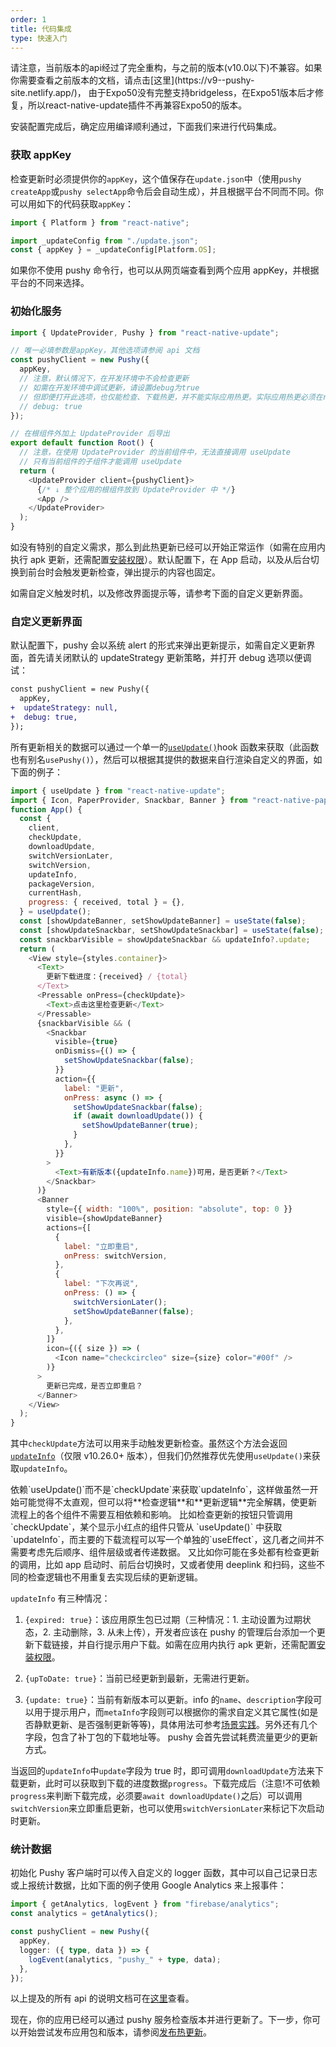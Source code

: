 ```yaml
---
order: 1
title: 代码集成
type: 快速入门
---
```



<Callout type="info">
  请注意，当前版本的api经过了完全重构，与之前的版本(v10.0以下)不兼容。如果你需要查看之前版本的文档，请点击[这里](https://v9--pushy-site.netlify.app/)，
  由于Expo50没有完整支持bridgeless，在Expo51版本后才修复，所以react-native-update插件不再兼容Expo50的版本。
</Callout>


安装配置完成后，确定应用编译顺利通过，下面我们来进行代码集成。

### 获取 appKey

检查更新时必须提供你的`appKey`，这个值保存在`update.json`中（使用`pushy createApp`或`pushy selectApp`命令后会自动生成），并且根据平台不同而不同。你可以用如下的代码获取`appKey`：

```javascript
import { Platform } from "react-native";

import _updateConfig from "./update.json";
const { appKey } = _updateConfig[Platform.OS];
```

如果你不使用 pushy 命令行，也可以从网页端查看到两个应用 appKey，并根据平台的不同来选择。

### 初始化服务

```js
import { UpdateProvider, Pushy } from "react-native-update";

// 唯一必填参数是appKey，其他选项请参阅 api 文档
const pushyClient = new Pushy({
  appKey,
  // 注意，默认情况下，在开发环境中不会检查更新
  // 如需在开发环境中调试更新，请设置debug为true
  // 但即便打开此选项，也仅能检查、下载热更，并不能实际应用热更。实际应用热更必须在release包中进行。
  // debug: true
});

// 在根组件外加上 UpdateProvider 后导出
export default function Root() {
  // 注意，在使用 UpdateProvider 的当前组件中，无法直接调用 useUpdate
  // 只有当前组件的子组件才能调用 useUpdate
  return (
    <UpdateProvider client={pushyClient}>
      {/* ↓ 整个应用的根组件放到 UpdateProvider 中 */}
      <App />
    </UpdateProvider>
  );
}
```

如没有特别的自定义需求，那么到此热更新已经可以开始正常运作（如需在应用内执行 apk 更新，还需配置[安装权限](/docs/api#async-function-downloadandinstallapkurl)）。默认配置下，在 App 启动，以及从后台切换到前台时会触发更新检查，弹出提示的内容也固定。

如需自定义触发时机，以及修改界面提示等，请参考下面的自定义更新界面。

### 自定义更新界面

默认配置下，pushy 会以系统 alert 的形式来弹出更新提示，如需自定义更新界面，首先请关闭默认的 updateStrategy 更新策略，并打开 debug 选项以便调试：

```diff
const pushyClient = new Pushy({
  appKey,
+  updateStrategy: null,
+  debug: true,
});
```

所有更新相关的数据可以通过一个单一的[`useUpdate()`](/docs/api#useupdate)hook 函数来获取（此函数也有别名`usePushy()`），然后可以根据其提供的数据来自行渲染自定义的界面，如下面的例子：

```js
import { useUpdate } from "react-native-update";
import { Icon, PaperProvider, Snackbar, Banner } from "react-native-paper";
function App() {
  const {
    client,
    checkUpdate,
    downloadUpdate,
    switchVersionLater,
    switchVersion,
    updateInfo,
    packageVersion,
    currentHash,
    progress: { received, total } = {},
  } = useUpdate();
  const [showUpdateBanner, setShowUpdateBanner] = useState(false);
  const [showUpdateSnackbar, setShowUpdateSnackbar] = useState(false);
  const snackbarVisible = showUpdateSnackbar && updateInfo?.update;
  return (
    <View style={styles.container}>
      <Text>
        更新下载进度：{received} / {total}
      </Text>
      <Pressable onPress={checkUpdate}>
        <Text>点击这里检查更新</Text>
      </Pressable>
      {snackbarVisible && (
        <Snackbar
          visible={true}
          onDismiss={() => {
            setShowUpdateSnackbar(false);
          }}
          action={{
            label: "更新",
            onPress: async () => {
              setShowUpdateSnackbar(false);
              if (await downloadUpdate()) {
                setShowUpdateBanner(true);
              }
            },
          }}
        >
          <Text>有新版本({updateInfo.name})可用，是否更新？</Text>
        </Snackbar>
      )}
      <Banner
        style={{ width: "100%", position: "absolute", top: 0 }}
        visible={showUpdateBanner}
        actions={[
          {
            label: "立即重启",
            onPress: switchVersion,
          },
          {
            label: "下次再说",
            onPress: () => {
              switchVersionLater();
              setShowUpdateBanner(false);
            },
          },
        ]}
        icon={({ size }) => (
          <Icon name="checkcircleo" size={size} color="#00f" />
        )}
      >
        更新已完成，是否立即重启？
      </Banner>
    </View>
  );
}
```

其中`checkUpdate`方法可以用来手动触发更新检查。虽然这个方法会返回[`updateInfo`](api#async-function-checkupdate)（仅限 v10.26.0+ 版本），但我们仍然推荐优先使用`useUpdate()`来获取`updateInfo`。

<Callout type="info">
依赖`useUpdate()`而不是`checkUpdate`来获取`updateInfo`，这样做虽然一开始可能觉得不太直观，但可以将**检查逻辑**和**更新逻辑**完全解耦，使更新流程上的各个组件不需要互相依赖和影响。
比如检查更新的按钮只管调用`checkUpdate`，某个显示小红点的组件只管从 `useUpdate()` 中获取`updateInfo`，而主要的下载流程可以写一个单独的`useEffect`，这几者之间并不需要考虑先后顺序、组件层级或者传递数据。
又比如你可能在多处都有检查更新的调用，比如 app 启动时、前后台切换时，又或者使用 deeplink 和扫码，这些不同的检查逻辑也不用重复去实现后续的更新逻辑。
</Callout>


`updateInfo` 有三种情况：

1. `{expired: true}`：该应用原生包已过期（三种情况：1. 主动设置为过期状态，2. 主动删除，3. 从未上传），开发者应该在 pushy 的管理后台添加一个更新下载链接，并自行提示用户下载。如需在应用内执行 apk 更新，还需配置[安装权限](/docs/api#async-function-downloadandinstallapkurl)。

2. `{upToDate: true}`：当前已经更新到最新，无需进行更新。

3. `{update: true}`：当前有新版本可以更新。info 的`name`、`description`字段可以用于提示用户，而`metaInfo`字段则可以根据你的需求自定义其它属性(如是否静默更新、是否强制更新等等)，具体用法可参考[场景实践](bestpractice#%E5%85%83%E4%BF%A1%E6%81%AFmeta-info%E7%9A%84%E4%BD%BF%E7%94%A8)。另外还有几个字段，包含了补丁包的下载地址等。 pushy 会首先尝试耗费流量更少的更新方式。

当返回的`updateInfo`中`update`字段为 true 时，即可调用`downloadUpdate`方法来下载更新，此时可以获取到下载的进度数据`progress`。下载完成后（注意!不可依赖`progress`来判断下载完成，必须要`await downloadUpdate()`之后）可以调用`switchVersion`来立即重启更新，也可以使用`switchVersionLater`来标记下次启动时更新。

### 统计数据

初始化 Pushy 客户端时可以传入自定义的 logger 函数，其中可以自己记录日志或上报统计数据，比如下面的例子使用 Google Analytics 来上报事件：

```ts
import { getAnalytics, logEvent } from "firebase/analytics";
const analytics = getAnalytics();

const pushyClient = new Pushy({
  appKey,
  logger: ({ type, data }) => {
    logEvent(analytics, "pushy_" + type, data);
  },
});
```

以上提及的所有 api 的说明文档可在[这里](api)查看。

现在，你的应用已经可以通过 pushy 服务检查版本并进行更新了。下一步，你可以开始尝试发布应用包和版本，请参阅[发布热更新](publish)。
